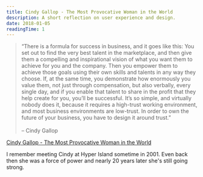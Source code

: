 ```yaml
---
title: Cindy Gallop - The Most Provocative Woman in the World
description: A short reflection on user experience and design.
date: 2018-01-05
readingTime: 1
---
```


>“There is a formula for success in business, and it goes like this: You set out to find the very best talent in the marketplace, and then give them a compelling and inspirational vision of what you want them to achieve for you and the company. Then you empower them to achieve those goals using their own skills and talents in any way they choose. If, at the same time, you demonstrate how enormously you value them, not just through compensation, but also verbally, every single day, and if you enable that talent to share in the profit that they help create for you, you’ll be successful. It’s so simple, and virtually nobody does it, because it requires a high-trust working environment, and most business environments are low-trust. In order to own the future of your business, you have to design it around trust.”<br /><br />
– Cindy Gallop

<a href="https://mmlafleur.com/most-remarkable-women/cindy-gallop-sextech-fund-interview">Cindy Gallop - The Most Provocative Woman in the World</a>

I remember meeting Cindy at Hyper Island sometime in 2001. Even back then she was a force of power and nearly 20 years later she's still going strong.